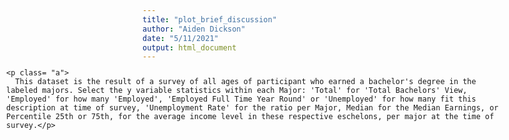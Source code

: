 ```yaml
---
title: "plot_brief_discussion"
author: "Aiden Dickson"
date: "5/11/2021"
output: html_document
---
```

<head>
<style>

p.a{
  font-family: verdana;
  font-size: 14px;
}

div.relative {
  position: relative;
  top: 150px;
  right: 300px;
  width: 800px;
  height: 100px;
} 

div.absolute {
  position: absolute;
  top: 150px;
  right: 150px;
  width: 800px;
  height: 100px;
  overflow-wrap: break-word;
  
}
</style>
</head>

<body>

<div class= "absolute">
    <p class= "a">
      This dataset is the result of a survey of all ages of participant who earned a bachelor's degree in the labeled majors. Select the y variable statistics within each Major: 'Total' for 'Total Bachelors' View, 'Employed' for how many 'Employed', 'Employed Full Time Year Round' or 'Unemployed' for how many fit this description at time of survey, 'Unemployment Rate' for the ratio per Major, Median for the Median Earnings, or Percentile 25th or 75th, for the average income level in these respective eschelons, per major at the time of survey.</p>
      
</div>

</body>